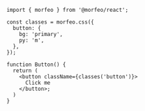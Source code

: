 ```tsx showLineNumbers {1, 3-8} /classes('button')/
import { morfeo } from '@morfeo/react';

const classes = morfeo.css({
  button: {
    bg: 'primary',
    py: 'm',
  },
});

function Button() {
  return (
    <button className={classes('button')}>
      Click me
    </button>;
  )
}
```
